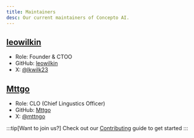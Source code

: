 ```yaml
---
title: Maintainers
desc: Our current maintainers of Concepto AI.
---
```


## [leowilkin](https://wilkin.studio/)
- Role: Founder & CTOO
- GitHub: [leowilkin](https://github.com/leowilkin)
- X: [@lkwilk23](https://twitter.com/lkwilk23)

## [Mttgo](https://www.mttgo.xyz/)
- Role: CLO (Chief Lingustics Officer)
- GitHub: [Mttgo](https://github.com/mttgo)
- X: [@mttngo](https://twitter.com/mttngo)

:::tip[Want to join us?]
Check out our [Contributing](https://concepto-docs.vercel.app/about/contributing/) guide to get started
:::
